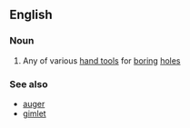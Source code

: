 ==English==

===Noun===
{{en-noun}}

# Any of various [[hand tool]]s for [[boring]] [[hole]]s

===See also===
*[[auger]]
*[[gimlet]]